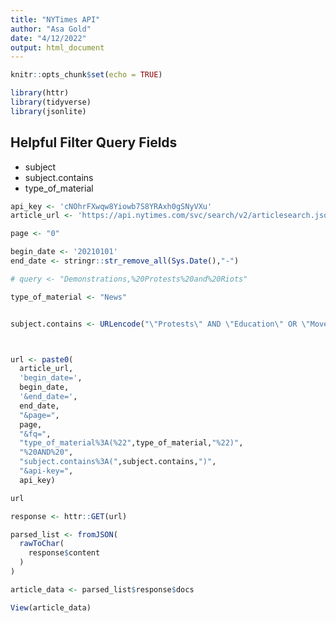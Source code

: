 ```yaml
---
title: "NYTimes API"
author: "Asa Gold"
date: "4/12/2022"
output: html_document
---
```


```r
knitr::opts_chunk$set(echo = TRUE)
```


```r
library(httr)
library(tidyverse)
library(jsonlite)
```


## Helpful Filter Query Fields
- subject
- subject.contains
- type_of_material


```r

api_key <- 'cNOhrFXwqw8Yiowb7S8YRAxh0gSNyVXu'
article_url <- 'https://api.nytimes.com/svc/search/v2/articlesearch.json?'

page <- "0"

begin_date <- '20210101'
end_date <- stringr::str_remove_all(Sys.Date(),"-")

# query <- "Demonstrations,%20Protests%20and%20Riots"

type_of_material <- "News"


subject.contains <- URLencode("\"Protests\" AND \"Education\" OR \"Movement\"")



url <- paste0(
  article_url,
  'begin_date=',
  begin_date,
  '&end_date=',
  end_date,
  "&page=",
  page,
  "&fq=",
  "type_of_material%3A(%22",type_of_material,"%22)",
  "%20AND%20",
  "subject.contains%3A(",subject.contains,")",
  "&api-key=",
  api_key)

url

```



```r
response <- httr::GET(url)

parsed_list <- fromJSON(
  rawToChar(
    response$content
  )
)

article_data <- parsed_list$response$docs

View(article_data)
```


